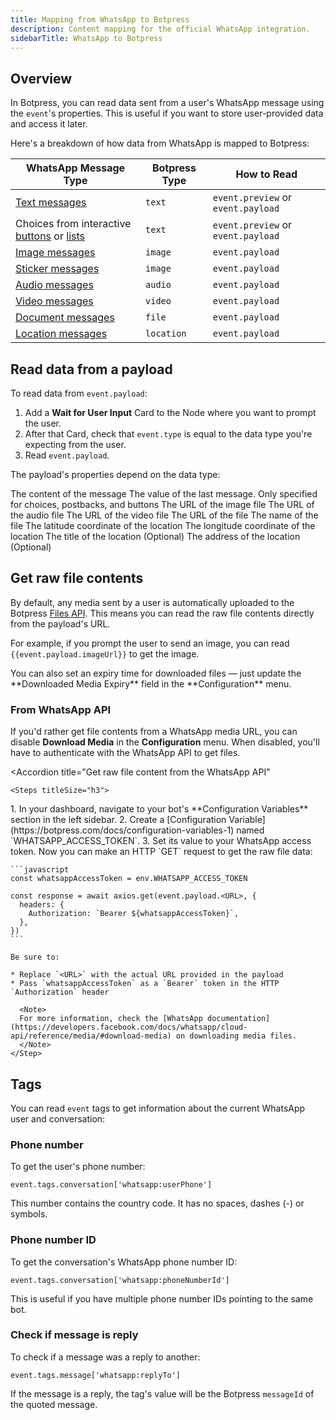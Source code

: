 ```yaml
---
title: Mapping from WhatsApp to Botpress
description: Content mapping for the official WhatsApp integration.
sidebarTitle: WhatsApp to Botpress
---
```


## Overview

In Botpress, you can read data sent from a user's WhatsApp message using the `event`'s properties. This is useful if you want to store user-provided data and access it later.

Here's a breakdown of how data from WhatsApp is mapped to Botpress:

| WhatsApp Message Type                                                                                                                | Botpress Type | How to Read                  |
|---------------------------------------------------------------------------------------------------------------------------------------|---------------|------------------------------|
| [Text messages](https://developers.facebook.com/docs/whatsapp/cloud-api/messages/text-messages)                                      | `text`        | `event.preview` or `event.payload` |
| Choices from interactive [buttons](https://developers.facebook.com/docs/whatsapp/cloud-api/messages/interactive-reply-buttons-messages) or [lists](https://developers.facebook.com/docs/whatsapp/cloud-api/messages/interactive-list-messages) | `text`        | `event.preview` or `event.payload` |
| [Image messages](https://developers.facebook.com/docs/whatsapp/cloud-api/messages/image-messages)                                    | `image`       | `event.payload`              |
| [Sticker messages](https://developers.facebook.com/docs/whatsapp/cloud-api/messages/sticker-messages)                                | `image`       | `event.payload`              |
| [Audio messages](https://developers.facebook.com/docs/whatsapp/cloud-api/messages/audio-messages)                                    | `audio`       | `event.payload`              |
| [Video messages](https://developers.facebook.com/docs/whatsapp/cloud-api/messages/video-messages)                                    | `video`       | `event.payload`              |
| [Document messages](https://developers.facebook.com/docs/whatsapp/cloud-api/messages/document-messages)                              | `file`        | `event.payload`              |
| [Location messages](https://developers.facebook.com/docs/whatsapp/cloud-api/messages/location-messages)                              | `location`    | `event.payload`              |

## Read data from a payload

To read data from `event.payload`:

1. Add a **Wait for User Input** Card to the Node where you want to prompt the user.
2. After that Card, check that `event.type` is equal to the data type you're expecting from the user.
3. Read `event.payload`.

The payload's properties depend on the data type:

<AccordionGroup>

<Accordion title="Text">
  <ResponseField name="text" type="string" required>
  The content of the message
  </ResponseField>
  <ResponseField name="value" type="string">
  The value of the last message. Only specified for choices, postbacks, and buttons
  </ResponseField>
</Accordion>

<Accordion title="Image">
  <ResponseField name="imageUrl" type="string" required>
  The URL of the image file
  </ResponseField>
</Accordion>

<Accordion title="Audio">
  <ResponseField name="audioUrl" type="string" required>
  The URL of the audio file
  </ResponseField>
</Accordion>

<Accordion title="Video">
  <ResponseField name="videoUrl" type="string" required>
  The URL of the video file
  </ResponseField>
</Accordion>

<Accordion title="File">
  <ResponseField name="fileUrl" type="string" required>
  The URL of the file
  </ResponseField>
  <ResponseField name="filename" type="string" required>
  The name of the file
  </ResponseField>
</Accordion>

<Accordion title="Location">
  <ResponseField name="latitude" type="number" required>
    The latitude coordinate of the location
  </ResponseField>
  <ResponseField name="longitude" type="number" required>
    The longitude coordinate of the location
  </ResponseField>
  <ResponseField name="title" type="string">
    The title of the location (Optional) 
  </ResponseField>
  <ResponseField name="address" type="string">
    The address of the location (Optional)
  </ResponseField>
</Accordion>
</AccordionGroup>

## Get raw file contents

By default, any media sent by a user is automatically uploaded to the Botpress [Files API](/api-reference/files-api/). This means you can read the raw file contents directly from the payload's URL.

For example, if you prompt the user to send an image, you can read `{{event.payload.imageUrl}}` to get the image.

<Tip>
    You can also set an expiry time for downloaded files — just update the **Downloaded Media Expiry** field in the **Configuration** menu.
</Tip>


### From WhatsApp API

If you'd rather get file contents from a WhatsApp media URL, you can disable **Download Media** in the **Configuration** menu. When disabled, you'll have to authenticate with the WhatsApp API to get files.

<Accordion
    title="Get raw file content from the WhatsApp API"
>
    <Steps titleSize="h3">
  <Step title="Set a configuration variable">
    1. In your dashboard, navigate to your bot's **Configuration Variables** section in the left sidebar.
    2. Create a [Configuration Variable](https://botpress.com/docs/configuration-variables-1)  named `WHATSAPP_ACCESS_TOKEN`.
    3. Set its value to your WhatsApp access token.
  </Step>
  <Step title="Make a `GET` request">
    Now you can make an HTTP `GET` request to get the raw file data:

    ```javascript
    const whatsappAccessToken = env.WHATSAPP_ACCESS_TOKEN

    const response = await axios.get(event.payload.<URL>, {
      headers: {
        Authorization: `Bearer ${whatsappAccessToken}`,
      },
    })
    ```

    Be sure to:

    * Replace `<URL>` with the actual URL provided in the payload
    * Pass `whatsappAccessToken` as a `Bearer` token in the HTTP `Authorization` header

      <Note>
      For more information, check the [WhatsApp documentation](https://developers.facebook.com/docs/whatsapp/cloud-api/reference/media/#download-media) on downloading media files.
      </Note>
    </Step>
</Steps>
</Accordion>

## Tags

You can read `event` tags to get information about the current WhatsApp user and conversation:

### Phone number

To get the user's phone number:

`event.tags.conversation['whatsapp:userPhone']`

This number contains the country code. It has no spaces, dashes (-) or symbols.

### Phone number ID

To get the conversation's WhatsApp phone number ID:

`event.tags.conversation['whatsapp:phoneNumberId']`

This is useful if you have multiple phone number IDs pointing to the same bot.

### Check if message is reply

To check if a message was a reply to another:

`event.tags.message['whatsapp:replyTo']`

If the message is a reply, the tag's value will be the Botpress `messageId` of the quoted message.